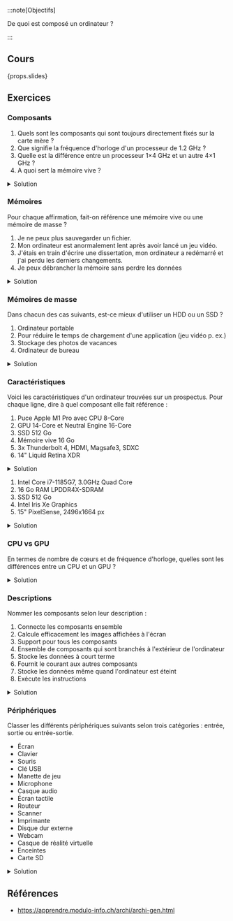 :::note[Objectifs]

De quoi est composé un ordinateur ?

:::

## Cours

{props.slides}

## Exercices

### Composants

1. Quels sont les composants qui sont toujours directement fixés sur la carte mère ?
2. Que signifie la fréquence d'horloge d'un processeur de 1.2 GHz ?
3. Quelle est la différence entre un processeur 1&times;4 GHz et un autre 4&times;1 GHz ?
4. A quoi sert la mémoire vive ?

<details>
<summary>Solution</summary>

1. Le processeur et la mémoire vive
2. Ce processeur peut effectuer environ 1.2 milliards d'opérations par seconde
3. Le premier processeur a un seul cœur cadencé à 4 GHz et le second en a 4 avec une fréquence d'horloge de 1 GHz chacune.
   Le premier sera plus rapide dans un cas d'usage général, mais le second pourrait être intéressant si on souhaite faire beaucoup de multi-tâche (plusieurs applications en même temps)
4. À stocker les instructions et les données pour le processeur

</details>

### Mémoires

Pour chaque affirmation, fait-on référence une mémoire vive ou une mémoire de masse ?

1. Je ne peux plus sauvegarder un fichier.
2. Mon ordinateur est anormalement lent après avoir lancé un jeu vidéo.
3. J'étais en train d'écrire une dissertation, mon ordinateur a redémarré et j'ai perdu les derniers changements.
4. Je peux débrancher la mémoire sans perdre les données

<details>
<summary>Solution</summary>

1. Mémoire de masse
2. Mémoire vive
3. Mémoire vive : Le document n'a pas eu le temps d'être sauvegardé sur la mémoire de masse et la mémoire vive est vidée à l'extinction de la machine
4. Mémoire de masse

</details>

### Mémoires de masse

Dans chacun des cas suivants, est-ce mieux d'utiliser un HDD ou un SSD ?

1. Ordinateur portable
2. Pour réduire le temps de chargement d'une application (jeu vidéo p. ex.)
3. Stockage des photos de vacances
4. Ordinateur de bureau

<details>
<summary>Solution</summary>

1. SSD car moins fragile
2. SSD car plus rapide
3. HDD car plus fiable
4. SSD car plus rapide

</details>

### Caractéristiques

Voici les caractéristiques d'un ordinateur trouvées sur un prospectus. Pour chaque ligne, dire à quel composant elle fait référence :

1. Puce Apple M1 Pro avec CPU 8-Core
2. GPU 14-Core et Neutral Engine 16-Core
3. SSD 512 Go
4. Mémoire vive 16 Go
5. 3x Thunderbolt 4, HDMI, Magsafe3, SDXC
6. 14" Liquid Retina XDR

<details>
<summary>Solution</summary>

1. Processeur
2. Carte graphique
3. Mémoire de masse (SSD)
4. Mémoire vive
5. Carte mère (connectique)
6. Écran

</details>

1. Intel Core i7-1185G7, 3.0GHz Quad Core
2. 16 Go RAM LPDDR4X-SDRAM
3. SSD 512 Go
4. Intel Iris Xe Graphics
5. 15" PixelSense, 2496x1664 px

<details>
<summary>Solution</summary>

1. Processeur
2. Mémoire vive
3. Mémoire de masse (SSD)
4. Carte graphique
5. Écran

</details>

### CPU vs GPU

En termes de nombre de cœurs et de fréquence d'horloge, quelles sont les différences entre un CPU et un GPU ?

<details>
<summary>Solution</summary>

Un CPU a moins de cœurs mais avec une fréquence d'horloge plus élevée. Un GPU a plus de cœurs mais avec une fréquence d'horloge plus basse.

</details>

### Descriptions

Nommer les composants selon leur description :

1. Connecte les composants ensemble
2. Calcule efficacement les images affichées à l'écran
3. Support pour tous les composants
4. Ensemble de composants qui sont branchés à l'extérieur de l'ordinateur
5. Stocke les données à court terme
6. Fournit le courant aux autres composants
7. Stocke les données même quand l'ordinateur est éteint
8. Exécute les instructions

<details>
<summary>Solution</summary>

1. Bus
2. Carte graphique
3. Carte mère
4. Périphériques
5. Mémoire vive
6. Bloc d'alimentation
7. Mémoire de masse
8. Processeur

</details>

### Périphériques

Classer les différents périphériques suivants selon trois catégories : entrée, sortie ou entrée-sortie.

- Écran
- Clavier
- Souris
- Clé USB
- Manette de jeu
- Microphone
- Casque audio
- Écran tactile
- Routeur
- Scanner
- Imprimante
- Disque dur externe
- Webcam
- Casque de réalité virtuelle
- Enceintes
- Carte SD

<details>
<summary>Solution</summary>

| Entrée         | Sortie       | Entrée-sortie               |
| -------------- | ------------ | --------------------------- |
| Clavier        | Écran        | Clé USB                     |
| Souris         | Casque audio | Écran tactile               |
| Manette de jeu | Imprimante   | Routeur                     |
| Microphone     | Enceintes    | Disque dur externe          |
| Scanner        |              | Casque de réalité virtuelle |
| Webcam         |              | Carte SD                    |

</details>

## Références

- https://apprendre.modulo-info.ch/archi/archi-gen.html
